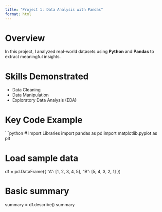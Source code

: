 ```yaml
---
title: "Project 1: Data Analysis with Pandas"
format: html
---
```


# Overview
In this project, I analyzed real-world datasets using **Python** and **Pandas** to extract meaningful insights.

# Skills Demonstrated
- Data Cleaning
- Data Manipulation
- Exploratory Data Analysis (EDA)

# Key Code Example

```python
# Import Libraries
import pandas as pd
import matplotlib.pyplot as plt

# Load sample data
df = pd.DataFrame({
    "A": [1, 2, 3, 4, 5],
    "B": [5, 4, 3, 2, 1]
})

# Basic summary
summary = df.describe()
summary

